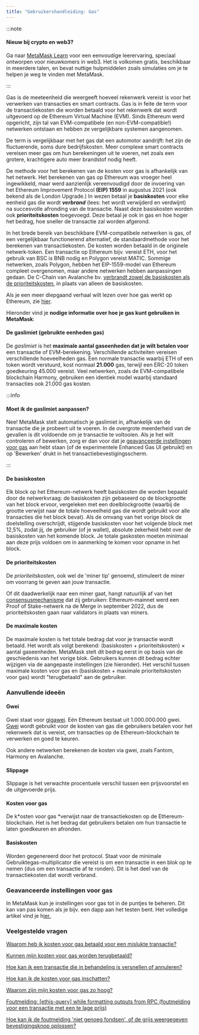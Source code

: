 ```yaml
---
title: "Gebruikershandleiding: Gas"
---
```


:::note

#### Nieuw bij crypto en web3?

Ga naar [MetaMask Learn](https://learn.metamask.io/) voor een eenvoudige leerervaring, speciaal ontworpen voor nieuwkomers in web3. Het is volkomen gratis, beschikbaar in meerdere talen, en bevat nuttige hulpmiddelen zoals simulaties om je te helpen je weg te vinden met MetaMask.

:::

Gas is de meeteenheid die weergeeft hoeveel rekenwerk vereist is voor het verwerken van transacties en smart contracts. Gas is in feite de term voor de transactiekosten die worden betaald voor het rekenwerk dat wordt uitgevoerd op de Ethereum Virtual Machine (EVM). Sinds Ethereum werd opgericht, zijn tal van EVM-compatibele (en non-EVM-compatible!) netwerken ontstaan en hebben ze vergelijkbare systemen aangenomen.

De term is vergelijkbaar met het gas dat een automotor aandrijft: het zijn de fluctuerende, soms dure bedrijfskosten. Meer complexe smart contracts vereisen meer gas om hun berekeningen uit te voeren, net zoals een grotere, krachtigere auto meer brandstof nodig heeft.

De methode voor het berekenen van de kosten voor gas is afhankelijk van het netwerk. Het berekenen van gas op Ethereum was vroeger heel ingewikkeld, maar werd aanzienlijk vereenvoudigd door de invoering van het Ethereum Improvement Protocol **(EIP) 1559** in augustus 2021 (ook bekend als de London Upgrade.) In wezen betaal je **basiskosten** voor elke eenheid gas die wordt **_verbrand_** (lees: het wordt verwijderd en verdwijnt) na succesvolle afronding van de transactie. Naast deze basiskosten worden ook **prioriteitskosten** toegevoegd. Deze betaal je ook in gas en hoe hoger het bedrag, hoe sneller de transactie zal worden afgerond.

In het brede bereik van beschikbare EVM-compatibele netwerken is gas, of een vergelijkbaar functionerend alternatief, de standaardmethode voor het berekenen van transactiekosten. De kosten worden betaald in de originele netwerk-token. Een transactie op Ethereum bijv. vereist ETH, voor het gebruik van BSC is BNB nodig en Polygon vereist MATIC. Sommige netwerken, zoals Polygon, hebben het EIP-1559-model van Ethereum compleet overgenomen, maar andere netwerken hebben aanpassingen gedaan. De C-Chain van Avalanche bv. [verbrandt zowel de basiskosten als de prioriteitskosten](https://docs.avax.network/learn/platform-overview/transaction-fees/#c-chain-fees), in plaats van alleen de basiskosten.

Als je een meer diepgaand verhaal wilt lezen over hoe gas werkt op Ethereum, zie [hier](https://ethereum.org/en/developers/docs/gas/).

Hieronder vind je **nodige informatie over hoe je gas kunt gebruiken in MetaMask**:

#### **De gaslimiet (gebruikte eenheden gas)**

De _gaslimiet_ is het **maximale aantal gaseenheden dat je wilt betalen voor** een transactie of EVM-berekening. Verschillende activiteiten vereisen verschillende hoeveelheden gas. Een normale transactie waarbij ETH of een token wordt verstuurd, kost normaal **21.000** gas, terwijl een ERC-20 token goedkeuring 45.000 vereist. Veel netwerken, zoals de EVM-compatibele blockchain Harmony, gebruiken een identiek model waarbij standaard transacties ook 21.000 gas kosten.

:::info

#### Moet ik de gaslimiet aanpassen?

Nee! MetaMask stelt automatisch je gaslimiet in, afhankelijk van de transactie die je probeert uit te voeren. In de overgrote meerderheid van de gevallen is dit voldoende om je transactie te voltooien. Als je het wilt controleren of bewerken, zorg er dan voor dat je [geavanceerde instellingen voor gas](https://metamask.zendesk.com/hc/en-us/articles/360022895972) aan hebt staan (of de experimentele Enhanced Gas UI gebruikt) en op 'Bewerken' drukt in het transactiebevestigingsscherm.

:::

#### **De basiskosten**

Elk block op het Ethereum-netwerk heeft basiskosten die worden bepaald door de netwerkvraag: de basiskosten zijn gebaseerd op de blockgrootte van het block ervoor, vergeleken met een doelblockgrootte (waarbij de grootte verwijst naar de totale hoeveelheid gas die wordt gebruikt voor alle transacties die het block bevat). Als de omvang van het vorige block de doelstelling overschrijdt, stijgende basiskosten voor het volgende block met 12,5%, zodat jij, de gebruiker (of je wallet), absolute zekerheid hebt over de basiskosten van het komende block. Je totale gaskosten moeten minimaal aan deze prijs voldoen om in aanmerking te komen voor opname in het block.

#### **De prioriteitskosten**

De _prioriteitskosten_, ook wel de 'miner tip' genoemd, stimuleert de miner om voorrang te geven aan jouw transactie.

Of dit daadwerkelijk naar een miner gaat, hangt natuurlijk af van het [consensusmechanisme](https://metamask.zendesk.com/hc/en-us/articles/360015489611-Learn-the-basics-of-blockchains-and-Ethereum-miners-and-validators-gas-cryptocurrencies-and-NFTs-block-explorer-networks-etc-) dat zij gebruiken: Ethereum-mainnet werd een Proof of Stake-netwerk na de Merge in september 2022, dus de prioriteitskosten gaan naar validators in plaats van miners.

#### **De maximale kosten**

De maximale kosten is het totale bedrag dat voor je transactie wordt betaald. Het wordt als volgt berekend: (basiskosten + prioriteitskosten) × aantal gaseenheden. MetaMask stelt dit bedrag eerst in op basis van de geschiedenis van het vorige blok. Gebruikers kunnen dit bedrag echter wijzigen via de aangepaste instellingen (zie hieronder). Het verschil tussen maximale kosten voor gas en (basiskosten + maximale prioriteitskosten voor gas) wordt "terugbetaald" aan de gebruiker.

### **Aanvullende ideeën**

#### **Gwei**

Gwei staat voor [gigawei](https://ethgasstation.info/blog/gwei/). Eén Ethereum bestaat uit 1.000.000.000 gwei. [Gwei](https://www.investopedia.com/terms/g/gwei-ethereum.asp) wordt gebruikt voor de kosten van gas die gebruikers betalen voor het rekenwerk dat is vereist, om transacties op de Ethereum-blockchain te verwerken en goed te keuren.

Ook andere netwerken berekenen de kosten via gwei, zoals Fantom, Harmony en Avalanche.

#### **Slippage**

Slippage is het verwachte procentuele verschil tussen een prijsvoorstel en de uitgevoerde prijs.

#### **Kosten voor gas**

De k*osten voor gas *verwijst naar de transactiekosten op de Ethereum-blockchain. Het is het bedrag dat gebruikers betalen om hun transactie te laten goedkeuren en afronden.

#### **Basiskosten**

Worden gegenereerd door het protocol. Staat voor de minimale Gebruiktegas-multiplicator die vereist is om een transactie in een blok op te nemen (dus om een transactie af te ronden). Dit is het deel van de transactiekosten dat wordt verbrand.

### **Geavanceerde instellingen voor gas**

In MetaMask kun je instellingen voor gas tot in de puntjes te beheren. Dit kan van pas komen als je bijv. een dapp aan het testen bent. Het volledige artikel vind je h[ier.](https://metamask.zendesk.com/hc/en-us/articles/360022895972)

### **Veelgestelde vragen**

[Waarom heb ik kosten voor gas betaald voor een mislukte transactie?](https://metamask.zendesk.com/hc/en-us/articles/360045439051)

[Kunnen mijn kosten voor gas worden terugbetaald?](https://metamask.zendesk.com/hc/en-us/articles/360058370012)

[Hoe kan ik een transactie die in behandeling is versnellen of annuleren?](https://metamask.zendesk.com/hc/en-us/articles/360015489251)

[Hoe kan ik de kosten voor gas inschatten?](https://metamask.zendesk.com/hc/en-us/articles/360059562111)

[Waarom zijn mijn kosten voor gas zo hoog?](https://metamask.zendesk.com/hc/en-us/articles/360058751211-Why-my-gas-fees-are-so-high-)

[Foutmelding: [ethjs-query] while formatting outputs from RPC (foutmelding voor een transactie met een te lage prijs)](https://metamask.zendesk.com/hc/en-us/articles/4402538041869)

[Hoe kan ik de foutmelding 'niet genoeg fondsen', of de grijs weergegeven bevestigingsknop oplossen?](https://metamask.zendesk.com/hc/en-us/articles/360044703372)
